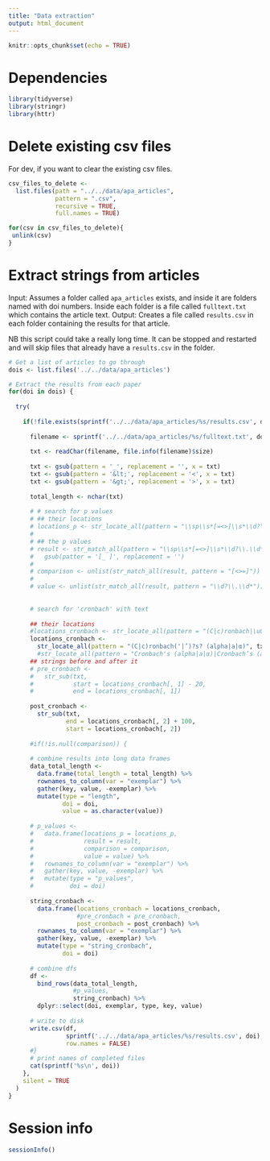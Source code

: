 ```yaml
---
title: "Data extraction"
output: html_document
---
```


```r
knitr::opts_chunk$set(echo = TRUE)
```

# Dependencies

```r

library(tidyverse)
library(stringr)
library(httr)

```

# Delete existing csv files

For dev, if you want to clear the existing csv files.

```r

csv_files_to_delete <- 
  list.files(path = "../../data/apa_articles", 
             pattern = ".csv", 
             recursive = TRUE, 
             full.names = TRUE)

for(csv in csv_files_to_delete){
 unlink(csv)
}

```

# Extract strings from articles

Input: Assumes a folder called `apa_articles` exists, and inside it are folders named with doi numbers. Inside each folder is a file called `fulltext.txt` which contains the article text.
Output: Creates a file called `results.csv` in each folder containing the results for that article.

NB this script could take a really long time. It can be stopped and restarted and will skip files that already have a `results.csv` in the folder. 

```r

# Get a list of articles to go through
dois <- list.files('../../data/apa_articles') 

# Extract the results from each paper
for(doi in dois) {
  
  try(
    
    if(!file.exists(sprintf('../../data/apa_articles/%s/results.csv', doi))) {  
      
      filename <- sprintf('../../data/apa_articles/%s/fulltext.txt', doi)  
      
      txt <- readChar(filename, file.info(filename)$size)
      
      txt <- gsub(pattern = '_', replacement = '', x = txt)
      txt <- gsub(pattern = '&lt;', replacement = '<', x = txt)
      txt <- gsub(pattern = '&gt;', replacement = '>', x = txt)
      
      total_length <- nchar(txt)
      
      # # search for p values
      # ## their locations
      # locations_p <- str_locate_all(pattern = "\\sp\\s*[=<>]\\s*\\d?\\.\\d*", txt)[[1]]
      # 
      # ## the p values
      # result <- str_match_all(pattern = "\\sp\\s*[=<>]\\s*\\d?\\.\\d*", txt)[[1]][,1] %>%
      #   gsub(patter = '[_ ]', replacement = '')
      # 
      # comparison <- unlist(str_match_all(result, pattern = "[<>=]"))
      # 
      # value <- unlist(str_match_all(result, pattern = "\\d?\\.\\d*"))
      
      
      # search for 'cronbach' with text
      
      ## their locations
      #locations_cronbach <- str_locate_all(pattern = "(C|c)ronbach|\u0301|\u1D6FC|\u1D6C2", txt)[[1]]
      locations_cronbach <- 
        str_locate_all(pattern = "(C|c)ronbach('|’)?s? (alpha|a|α)", txt)[[1]]
        #str_locate_all(pattern = "Cronbach's (alpha|a|α)|Cronbach’s (alpha|a|α)|Cronbachs (alpha|a|α)", txt)[[1]]
      ## strings before and after it
      # pre_cronbach <- 
      #   str_sub(txt,
      #           start = locations_cronbach[, 1] - 20,
      #           end = locations_cronbach[, 1])
      
      post_cronbach <- 
        str_sub(txt,
                end = locations_cronbach[, 2] + 100,
                start = locations_cronbach[, 2])
      
      #if(!is.null(comparison)) {
      
      # combine results into long data frames
      data_total_length <- 
        data.frame(total_length = total_length) %>%
        rownames_to_column(var = "exemplar") %>%
        gather(key, value, -exemplar) %>%
        mutate(type = "length",
               doi = doi,
               value = as.character(value))
      
      # p_values <- 
      #   data.frame(locations_p = locations_p,
      #              result = result,
      #              comparison = comparison,
      #              value = value) %>%
      #   rownames_to_column(var = "exemplar") %>%
      #   gather(key, value, -exemplar) %>%
      #   mutate(type = "p_values",
      #          doi = doi)
      
      string_cronbach <- 
        data.frame(locations_cronbach = locations_cronbach,
                   #pre_cronbach = pre_cronbach,
                   post_cronbach = post_cronbach) %>%
        rownames_to_column(var = "exemplar") %>%
        gather(key, value, -exemplar) %>%
        mutate(type = "string_cronbach",
               doi = doi)
      
      # combine dfs
      df <- 
        bind_rows(data_total_length,
                  #p_values, 
                  string_cronbach) %>%
        dplyr::select(doi, exemplar, type, key, value)
      
      # write to disk
      write.csv(df, 
                sprintf('../../data/apa_articles/%s/results.csv', doi),
                row.names = FALSE)
      #}
      # print names of completed files
      cat(sprintf('%s\n', doi)) 
    },
    silent = TRUE
  )
}

```

# Session info

```r

sessionInfo()

```
